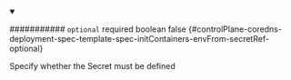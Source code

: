 
<details className="config-field" data-expandable="false" open>
<summary>

########### `optional` <span className="config-field-required" data-required="false">required</span> <span className="config-field-type">boolean</span> <span className="config-field-default">false</span> <span className="config-field-enum"></span> {#controlPlane-coredns-deployment-spec-template-spec-initContainers-envFrom-secretRef-optional}

Specify whether the Secret must be defined

</summary>



</details>
